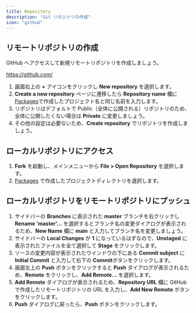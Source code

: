 ```yaml
---
title: Repository
description: "Git リポジトリの作成"
icon: "github"
---
```


## リモートリポジトリの作成

GitHub へアクセスして新規リモートリポジトリを作成しましょう。

https://github.com/

1. 画面右上の **+** アイコンをクリックし **New repository** を選択します。
2. **Create a new repository** ページに遷移したら **Repository name** 欄に[Packages](./packages)で作成したプロジェクト名と同じ名前を入力します。
3. リポジトリはデフォルトで Public（全体に公開される）リポジトリのため、全体に公開したくない場合は **Private** に変更しましょう。
4. その他の設定は必要ないため、**Create repository** でリポジトリを作成しましょう。

## ローカルリポジトリにアクセス

1. **Fork** を起動し、メインメニューから **File > Open Repository** を選択します。
2. [Packages](./packages) で作成したプロジェクトディレクトリを選択します。

## ローカルリポジトリをリモートリポジトリにプッシュ

1. サイドバーの **Branches** に表示された **master** ブランチを右クリックし **Rename 'master'...** を選択するとブランチ名の変更ダイアログが表示されるため、**New Name** 欄に **main** と入力してブランチ名を変更しましょう。
2. サイドバーの **Local Changes** が **1** になっているはずなので、**Unstaged** に表示されたファイルを全て選択して **Stage** をクリックします。
3. ソースの変更内容が表示されたウインドウの下にある **Commit subject** に **Initial Commit** と入力して右下の **Commit**ボタンをクリックします。
4. 画面左上の **Push** ボタンをクリックすると **Push** ダイアログが表示されるため、**Remote** をクリックし、**Add Remote...** を選択します。
5. **Add Remote** ダイアログが表示されるため、**Repository URL** 欄に GitHub で作成したリモートリポジトリの URL を入力し、**Add New Remote** ボタンをクリックします。
6. **Push** ダイアログに戻ったら、**Push** ボタンをクリックします。
